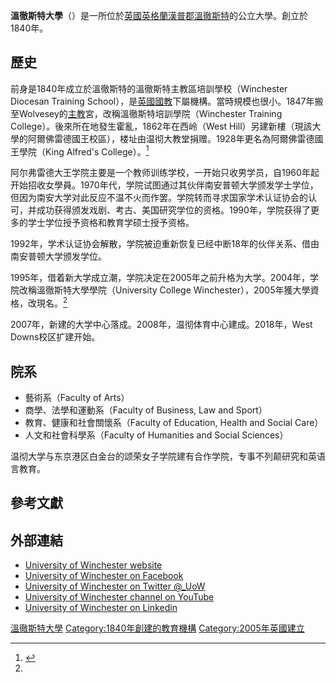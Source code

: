 {{noteTA
|G1=UK Places
}}
{{Infobox University
| name = University of Winchester
| image_name = University of Winchester coat-of-arms.jpg
| caption = 溫徹斯特大學校徽
| latin_name =
| motto = wisdom ond lar（古英語）
| mottoeng = Wisdom and Knowledge
| established = 1840年，Winchester Diocesan Training School<br>
1847年，Winchester Training College<br>
1928年，King Alfred's College<br>
1970年，King Alfred's College of Higher Education<br>
2004年，University College Winchester<br>
2005年改現名
| type = [[公立大學|公立大學]]
| staff = 650
| chancellor = Dame Mary Fagan [[DCVO|DCVO]] [[Justice_of_the_Peace|JP]]
| vice_chancellor = Professor Joy Carter
| students       = {{HESA student population|INSTID=0021}}（{{HESA year}}）<ref name="HESA citation">{{HESA citation}}</ref>
| undergrad      = {{HESA undergraduate population|INSTID=0021}}（{{HESA year}}）<ref name="HESA citation"/>
| postgrad       = {{HESA postgraduate population|INSTID=0021}}（{{HESA year}}）<ref name="HESA citation"/>
| city = [[溫徹斯特|溫徹斯特]]|state = [[漢普郡|漢普郡]]
| country = {{GBR}}[[英格蘭|英格蘭]]
| campus = 半都市
| free_label =
| free =
| colours =
<table cellspacing="0" width="100%">
<td bgcolor="#00009C"> </td>
<td bgcolor="#00009C"> </td>
<td bgcolor="#00009C"> </td>
<td bgcolor="#9933CC"> </td>
<td bgcolor="#FFCC00"> </td>
<td bgcolor="#00009C"> </td>
<td bgcolor="#00009C"> </td>
<td bgcolor="#00009C"> </td>
<td bgcolor="#9933CC"> </td>
<td bgcolor="#FFCC00"> </td>
<td bgcolor="#00009C"> </td>
<td bgcolor="#00009C"> </td>
<td bgcolor="#00009C"> </td>
</table>
| affiliations =
| footnotes =
| website = {{url|http://www.winchester.ac.uk/}}
| coor =
| logo = University of Winchester logo.svg
}}

'''溫徹斯特大學'''（{{lang-en|University of Winchester}}）是一所位於[[英國|英國]][[英格蘭|英格蘭]][[漢普郡|漢普郡]][[溫徹斯特|溫徹斯特]]的公立大學。創立於1840年。

== 歷史 ==

前身是1840年成立於溫徹斯特的溫徹斯特主教區培訓學校（Winchester Diocesan Training School），是[[英國國教|英國國教]]下屬機構。當時規模也很小。1847年搬至Wolvesey的[[溫徹斯特主教|主教]]宮，改稱溫徹斯特培訓學院（Winchester Training College）。後來所在地發生霍亂，1862年在西岭（West Hill）另建新樓（現該大學的阿爾佛雷德國王校區），楼址由温彻大教堂捐赠。1928年更名為阿爾佛雷德國王學院（King Alfred's College）。<ref name=history>{{cite web|url=http://www.winchester.ac.uk/aboutus/Pages/Ourhistory.aspx|title=Our History|publisher=University of Winchester|accessdate=21 May 2011|deadurl=yes|archiveurl=https://web.archive.org/web/20110929005911/http://www.winchester.ac.uk/aboutus/Pages/Ourhistory.aspx|archivedate=2011年9月29日}}</ref>

阿尔弗雷德大王学院主要是一个教师训练学校，一开始只收男学员，自1960年起开始招收女學員。1970年代，学院试图通过其伙伴南安普顿大学颁发学士学位，但因为南安大学对此反应不温不火而作罢。学院转而寻求国家学术认证协会的认可，并成功获得颁发戏剧、考古、美国研究学位的资格。1990年，学院获得了更多的学士学位授予资格和教育学硕士授予资格。

1992年，学术认证协会解散，学院被迫重新恢复已经中断18年的伙伴关系、借由南安普顿大学颁发学位。

1995年，借着新大学成立潮，学院决定在2005年之前升格为大学。2004年，学院改稱溫徹斯特大學學院（University College Winchester），2005年獲大學資格，改現名。<ref name="history" />

2007年，新建的大学中心落成。2008年，温彻体育中心建成。2018年，West Downs校区扩建开始。

==院系==
{{Infobox UK university rankings
| ARWU_N =
| ARWU_W =
| QS_N =
| QS_W =
| THE_N =
| THE_W =
| LINE_1 = 0
| Times/Sunday_Times = 98
| The_Guardian = 92
| Complete = 106
}}
*藝術系（Faculty of Arts）
*商學、法學和運動系（Faculty of Business, Law and Sport）
*教育、健康和社會關懷系（Faculty of Education, Health and Social Care）
*人文和社會科學系（Faculty of Humanities and Social Sciences）

温彻大学与东京港区白金台的颂荣女子学院建有合作学院，专事不列颠研究和英语言教育。

== 參考文獻 ==
{{reflist}}

== 外部連結 ==

* [http://www.winchester.ac.uk/ University of Winchester website] {{Wayback|url=http://www.winchester.ac.uk/ |date=20091026204954 }}
* [http://www.facebook.com/universityofwinchester University of Winchester on Facebook] {{Wayback|url=http://www.facebook.com/universityofwinchester |date=20201129192736 }}
* [http://twitter.com/_uow University of Winchester on Twitter @_UoW] {{Wayback|url=http://twitter.com/_uow |date=20210419195150 }}
* [http://www.youtube.com/uniofwinchester University of Winchester channel on YouTube] {{Wayback|url=http://www.youtube.com/uniofwinchester |date=20130813014250 }}
* [http://www.linkedin.com/company/university-of-winchester University of Winchester on Linkedin] {{Wayback|url=http://www.linkedin.com/company/university-of-winchester |date=20130808204305 }}

{{Universities in the United Kingdom}}

{{DEFAULTSORT:Winchester, University of}}

[[Category:溫徹斯特大學|]]
[[Category:1840年創建的教育機構|Category:1840年創建的教育機構]]
[[Category:2005年英國建立|Category:2005年英國建立]]